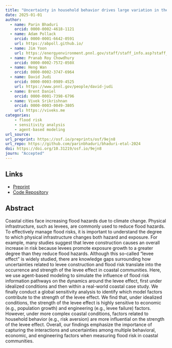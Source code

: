 ```yaml
---
title: "Uncertainty in household behavior drives large variation in the size of the levee effect"
date: 2025-01-01
author: 
  - name: Parin Bhaduri
    orcid: 0000-0002-4618-1121
  - name: Adam Pollack
    orcid: 0000-0001-6642-0591
    url: https://abpoll.github.io/
  - name: Jim Yoon
    url: https://energyenvironment.pnnl.gov/staff/staff_info.asp?staff_num=3295
  - name: Pranab Roy Chowdhury
    orcid: 0000-0002-7572-050X
  - name: Heng Wan
    orcid: 0000-0002-3747-6964
  - name: David Judi
    orcid: 0000-0003-0989-4525
    url: https://www.pnnl.gov/people/david-judi
  - name: Brent Daniel
    orcid: 0000-0001-7398-6796
  - name: Vivek Srikrishnan
    orcid: 0000-0003-0049-3805
    url: https://viveks.me
categories:
    - flood risk
    - sensitivity analysis
    - agent-based modeling
url_source: 
url_preprint: https://osf.io/preprints/osf/9ejn8
url_repo: https://github.com/parinbhaduri/bhaduri-etal-2024
doi: https://doi.org/10.31219/osf.io/9ejn8
journ: "Accepted"
---
```


## Links

* [Preprint](https://osf.io/preprints/osf/9ejn8)
* [Code Repository](https://github.com/parinbhaduri/bhaduri-etal-2024)

## Abstract

Coastal cities face increasing flood hazards due to climate change. Physical infrastructure, such as levees, are commonly used to reduce flood hazards. To effectively manage flood risks, it is important to understand the degree to which physical infrastructure changes both hazard and exposure. For example, many studies suggest that levee construction causes an overall increase in risk because levees promote exposure growth to a greater degree than they reduce flood hazards. Although this so-called “levee effect” is widely studied, there are knowledge gaps surrounding how uncertainties related to levee construction and flood risk translate into the occurrence and strength of the levee effect in coastal communities. Here, we use agent-based modeling to simulate the influence of flood risk information pathways on the dynamics around the levee effect, first under idealized conditions and then within a real-world coastal case study. We finally conduct a global sensitivity analysis to identify which model factors contribute to the strength of the levee effect. We find that, under idealized conditions, the strength of the levee effect is highly sensitive to economic (e.g., population growth) and engineering (e.g., levee failure) factors. However, under more complex coastal conditions, factors related to household behavior (e.g., risk aversion) are more influential on the strength of the levee effect. Overall, our findings emphasize the importance of capturing the interactions and uncertainties among multiple behavioral, economic, and engineering factors when measuring flood risk in coastal communities.